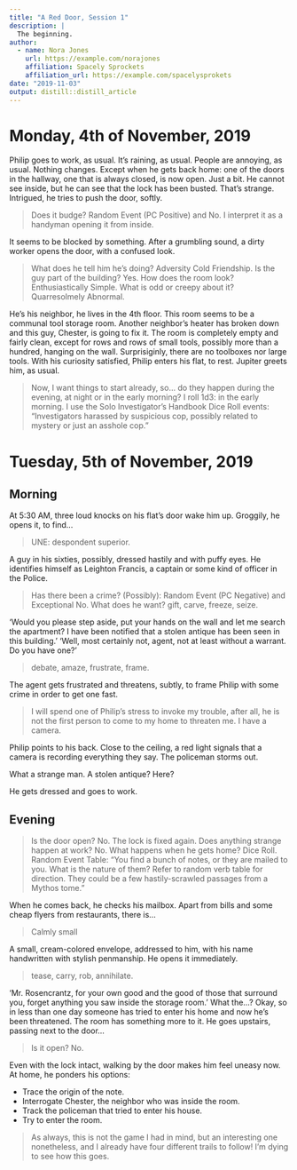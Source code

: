 ```yaml
---
title: "A Red Door, Session 1"
description: |
  The beginning.
author:
  - name: Nora Jones 
    url: https://example.com/norajones
    affiliation: Spacely Sprockets
    affiliation_url: https://example.com/spacelysprokets
date: "2019-11-03"
output: distill::distill_article
---
```


# Monday, 4th of November, 2019

Philip goes to work, as usual. It's raining, as usual. People are annoying, as usual. Nothing changes. Except when he gets back home: one of the doors in the hallway, one that is always closed, is now open. Just a bit. He cannot see inside, but he can see that the lock has been busted. That's strange. Intrigued, he tries to push the door, softly.

> Does it budge? Random Event (PC Positive) and No. I interpret it as a handyman opening it from inside.

It seems to be blocked by something. After a grumbling sound, a dirty worker opens the door, with a confused look.

> What does he tell him he's doing? Adversity Cold Friendship.
> Is the guy part of the building? Yes.
> How does the room look? Enthusiastically Simple.
> What is odd or creepy about it? Quarresolmely Abnormal.

He's his neighbor, he lives in the 4th floor. This room seems to be a communal tool storage room. Another neighbor's heater has broken down and this guy, Chester, is going to fix it. The room is completely empty and fairly clean, except for rows and rows of small tools, possibly more than a hundred, hanging on the wall. Surprisiginly, there are no toolboxes nor large tools. With his curiosity satisfied, Philip enters his flat, to rest. Jupiter greets him, as usual.

> Now, I want things to start already, so... do they happen during the evening, at night or in the early morning? I roll 1d3: in the early morning.
> I use the Solo Investigator's Handbook Dice Roll events: "Investigators harassed by suspicious cop, possibly related to mystery or just an asshole cop."

# Tuesday, 5th of November, 2019

## Morning

At 5:30 AM, three loud knocks on his flat's door wake him up. Groggily, he opens it, to find...

> UNE: despondent superior.

A guy in his sixties, possibly, dressed hastily and with puffy eyes. He identifies himself as Leighton Francis, a captain or some kind of officer in the Police.

>Has there been a crime? (Possibly): Random Event (PC Negative) and Exceptional No.
What does he want? gift, carve, freeze, seize.

'Would you please step aside, put your hands on the wall and let me search the apartment? I have been notified that a stolen antique has been seen in this building.' 'Well, most certainly not, agent, not at least without a warrant. Do you have one?'

> debate, amaze, frustrate, frame.

The agent gets frustrated and threatens, subtly, to frame Philip with some crime in order to get one fast.

> I will spend one of Philip's stress to invoke my trouble, after all, he is not the first person to come to my home to threaten me. I have a camera.

Philip points to his back. Close to the ceiling, a red light signals that a camera is recording everything they say. The policeman storms out.

What a strange man. A stolen antique? Here?

He gets dressed and goes to work.

## Evening

> Is the door open? No. The lock is fixed again.
> Does anything strange happen at work? No.
> What happens when he gets home? Dice Roll. Random Event Table: "You find a bunch of notes, or they are mailed to you. What is the nature of them? Refer to random verb table for direction. They could be a few hastily-scrawled passages from a Mythos tome."

When he comes back, he checks his mailbox. Apart from bills and some cheap flyers from restaurants, there is...

> Calmly small

A small, cream-colored envelope, addressed to him, with his name handwritten with stylish penmanship. He opens it immediately.

> tease, carry, rob, annihilate.

'Mr. Rosencrantz, for your own good and the good of those that surround you, forget anything you saw inside the storage room.' What the...? Okay, so in less than one day someone has tried to enter his home and now he's been threatened. The room has something more to it. He goes upstairs, passing next to the door...

> Is it open? No.

Even with the lock intact, walking by the door makes him feel uneasy now. At home, he ponders his options:

- Trace the origin of the note.
- Interrogate Chester, the neighbor who was inside the room.
- Track the policeman that tried to enter his house.
- Try to enter the room.

> As always, this is not the game I had in mind, but an interesting one nonetheless, and I already have four different trails to follow! I'm dying to see how this goes.



